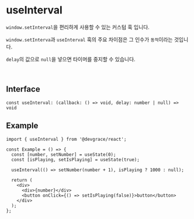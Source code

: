 # useInterval

`window.setInterval`을 편리하게 사용할 수 있는 커스텀 훅 입니다. 

`window.setInterva`과 `useInterval` 훅의 주요 차이점은 그 인수가 `동적`이라는 것입니다.

`delay`의 값으로 `null`을 넣으면 타이머를 중지할 수 있습니다.

<br />

## Interface
```tsx
const useInterval: (callback: () => void, delay: number | null) => void
```

## Example

```tsx
import { useInterval } from '@devgrace/react';

const Example = () => {
  const [number, setNumber] = useState(0);
  const [isPlaying, setIsPlaying] = useState(true);

  useInterval(() => setNumber(number + 1), isPlaying ? 1000 : null);

  return (
    <div>
      <div>{number}</div>
      <button onClick={() => setIsPlaying(false)}>button</button>
    </div>
  );
};
```